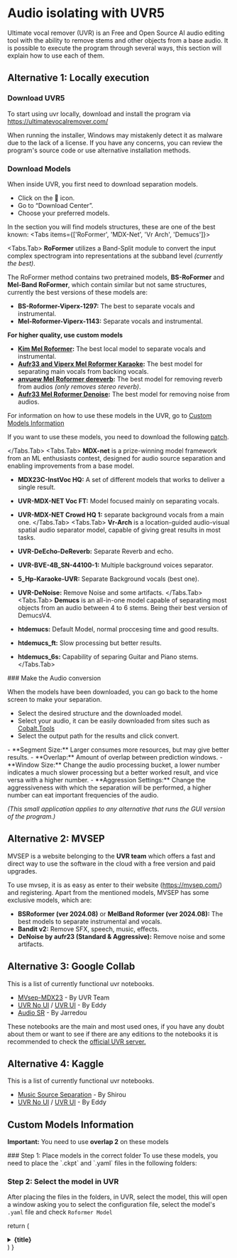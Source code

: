 
# Audio isolating with UVR5

Ultimate vocal remover (UVR) is an Free and Open Source AI audio editing tool with the ability to remove stems and other objects from a base audio. It is possible to execute the program through several ways, this section will explain how to use each of them.
<Steps>
## Alternative 1: Locally execution
### Download UVR5

To start using uvr locally, download and install the program via https://ultimatevocalremover.com/

<Callout type="info" emoji="ℹ️">
When running the installer, Windows may mistakenly detect it as malware due to the lack of a license. If you have any concerns, you can review the program's source code or use alternative installation methods.
</Callout>

### Download Models 
When inside UVR, you first need to download separation models.

- Click on the 🔧 icon.
- Go to “Download Center”.
- Choose your preferred models.

In the section you will find models structures, these are one of the best known:
<Tabs items={['RoFormer', 'MDX-Net', 'Vr Arch', 'Demucs']}>

  <Tabs.Tab>
  **RoFormer** utilizes a Band-Split module to convert the input complex spectrogram into representations at the subband level *(currently the best)*. 
  
  The RoFormer method contains two pretrained models, **BS-RoFormer** and **Mel-Band RoFormer**, which contain similar but not same structures, currently the best versions of these models are:

 - **BS-Roformer-Viperx-1297:** The best to separate vocals and instrumental.
 - **Mel-Roformer-Viperx-1143:** Separate vocals and instrumental.

  **For higher quality, use custom models**
 <FAQBox title="Custom Models">
 - **[Kim Mel Roformer](https://huggingface.co/shiromiya/audio-separation-models/tree/main/Kim-MelRoformer):** The best local model to separate vocals and instrumental.
 - **[Aufr33 and Viperx Mel Roformer Karaoke](https://huggingface.co/shiromiya/audio-separation-models/tree/main/mel_band_roformer_karaoke_aufr33_viperx):** The best model for separating main vocals from backing vocals.
 - **[anvuew Mel Roformer dereverb](https://huggingface.co/anvuew/dereverb_mel_band_roformer/tree/main):** The best model for removing reverb from audios *(only removes stereo reverb)*.
 - **[Aufr33 Mel Roformer Denoise](https://huggingface.co/jarredou/aufr33_MelBand_Denoise/tree/main):** The best model for removing noise from audios.
 
 For information on how to use these models in the UVR, go to [Custom Models Information](#custom-models)
</FAQBox>

 If you want to use these models, you need to download the following [patch](https://github.com/TRvlvr/model_repo/releases/download/uvr_update_patches/UVR_Patch_4_14_24_18_7_BETA_full_Roformer.exe).

  </Tabs.Tab>
  <Tabs.Tab>
  **MDX-net** is a prize-winning model framework from an ML enthusiasts contest, designed for audio source separation and enabling improvements from a base model.

  - **MDX23C-InstVoc HQ:** A set of different models that works to deliver a single result.
  - **UVR-MDX-NET Voc FT:** Model focused mainly on separating vocals.
  - **UVR-MDX-NET Crowd HQ 1:** separate background vocals from a main one.
  </Tabs.Tab>
  <Tabs.Tab>
**Vr-Arch** is a location-guided audio-visual spatial audio separator model, capable of giving great results in most tasks.

  - **UVR-DeEcho-DeReverb:** Separate Reverb and echo.
  - **UVR-BVE-4B_SN-44100-1:** Multiple background voices separator.
  - **5_Hp-Karaoke-UVR:** Separate Background vocals (best one).
  - **UVR-DeNoise:** Remove Noise and some artifacts.
  </Tabs.Tab>
  <Tabs.Tab>
   **Demucs** is an all-in-one model capable of separating most objects from an audio between 4 to 6 stems. Being their best version of DemucsV4. 
  - **htdemucs:** Default Model, normal proccesing time and good results.
  - **htdemucs_ft:** Slow processing but better results.
  - **htdemucs_6s:** Capability of separing Guitar and Piano stems.
</Tabs.Tab>
</Tabs> 
### Make the Audio conversion

When the models have been downloaded, you can go back to the home screen to make your separation.

- Select the desired structure and the downloaded model.
- Select your audio, it can be easily downloaded from sites such as [Cobalt.Tools](https://cobalt.tools/)
- Select the output path for the results and click convert.

<FAQBox title="Other Options">
- **Segment Size:** Larger consumes more resources, but may give better results.
- **Overlap:** Amount of overlap between prediction windows.
- **Window Size:** Change the audio processing bucket, a lower number indicates a much slower processing but a better worked result, and vice versa with a higher number.
- **Aggression Settings:** Change the aggressiveness with which the separation will be performed, a higher number can eat important frequencies of the audio.
</FAQBox>

*(This small application applies to any alternative that runs the GUI version of the program.)*
</Steps>

## Alternative 2: MVSEP

MVSEP is a website belonging to the **UVR team** which offers a fast and direct way to use the software in the cloud with a free version and paid upgrades.

To use mvsep, it is as easy as enter to their website (https://mvsep.com/) and registering. Apart from the mentioned models, MVSEP has some exclusive models, which are:

- **BSRoformer (ver 2024.08)** or **MelBand Roformer (ver 2024.08):** The best models to separate instrumental and vocals.
- **Bandit v2:** Remove SFX, speech, music, effects.
- **DeNoise by aufr23 (Standard & Aggressive):** Remove noise and some artifacts.

## Alternative 3: Google Collab
This is a list of currently functional uvr notebooks.
<Steps>
- [MVsep-MDX23](https://colab.research.google.com/github/jarredou/MVSEP-MDX23-Colab_v2/blob/v2.4/MVSep-MDX23-Colab.ipynb) - By UVR Team
- [UVR No UI](https://colab.research.google.com/github/Eddycrack864/UVR5-NO-UI/blob/main/UVR5_NO_UI.ipynb) / [UVR UI](https://colab.research.google.com/github/Eddycrack864/UVR5-UI/blob/main/UVR_UI.ipynb) - By Eddy                                                                                                                                                                                           
- [Audio SR](https://colab.research.google.com/github/jarredou/AudioSR-Colab-Fork/blob/main/AudioSR_Colab_Fork.ipynb#scrollTo=WfjZ_Q0OIepR) - By Jarredou

These notebooks are the main and most used ones, if you have any doubt about them or want to see if there are any editions to the notebooks it is recommended to check the [official UVR server.](https://discord.gg/P7FhQFH)
</Steps>

## Alternative 4: Kaggle
This is a list of currently functional uvr notebooks.
<Steps>
- [Music Source Separation](https://www.kaggle.com/code/shiromiya/music-source-separation-training-kaggle) - By Shirou
- [UVR No UI](https://www.kaggle.com/code/eddycrack864/uvr5-no-ui) / [UVR UI](https://www.kaggle.com/code/eddycrack864/uvr5-ui) - By Eddy
</Steps>

## <a id="custom-models">Custom Models Information</a>
**Important:** You need to use **overlap 2** on these models

<Steps>
### Step 1: Place models in the correct folder
To use these models, you need to place the `.ckpt` and `.yaml` files in the following folders:

<div style={{ display: 'flex', justifyContent: 'center', alignItems: 'center', marginTop: '20px' }}>
  <div style={{ margin: '0 10px' }}>
    <FileTree>
      <FileTree.Folder name="C:" defaultOpen>
        <FileTree.Folder name="Ultimate Vocal Remover" defaultOpen>
          <FileTree.Folder name="models" defaultOpen>
            <FileTree.Folder name="MDX_Net_Models" defaultOpen>
              <FileTree.File name="model.ckpt" />
              <FileTree.Folder name="model_data" defaultOpen>
                <FileTree.Folder name="mdx_c_configs" defaultOpen>
                  <FileTree.File name="config.yaml" />
                </FileTree.Folder>
              </FileTree.Folder>
            </FileTree.Folder>
          </FileTree.Folder>
        </FileTree.Folder>
      </FileTree.Folder>
    </FileTree>
  </div>
</div>

### Step 2: Select the model in UVR
After placing the files in the folders, in UVR, select the model, this will open a window asking you to select the configuration file, select the model's `.yaml` file and check `Roformer Model`
</Steps>

  return (
    <details
      close
      className="last-of-type:mb-0 rounded-lg bg-neutral-50 dark:bg-neutral-800 p-2 mt-4"
    >
      <summary>
        <strong className="text-lg">{title}</strong>
      </summary>
      <div className="nx-p-2">{children}</div>
    </details>
  )
}
